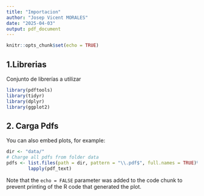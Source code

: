 ```yaml
---
title: "Importacion"
author: "Josep Vicent MORALES"
date: "2025-04-03"
output: pdf_document
---
```


```r
knitr::opts_chunk$set(echo = TRUE)
```

## 1.Librerias

Conjunto de librerías a utilizar

```r
library(pdftools)
library(tidyr)
library(dplyr)
library(ggplot2)
```

## 2. Carga Pdfs

You can also embed plots, for example:

```r
dir <- "data/"
# Charge all pdfs from folder data
pdfs <- list.files(path = dir, pattern = "\\.pdf$", full.names = TRUE)%>%
        lapply(pdf_text)
```

Note that the `echo = FALSE` parameter was added to the code chunk to prevent printing of the R code that generated the plot.
